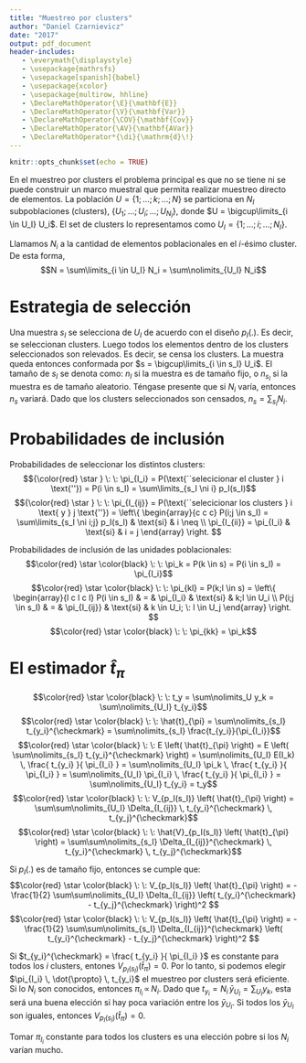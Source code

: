 ```yaml
---
title: "Muestreo por clusters"
author: "Daniel Czarnievicz"
date: "2017"
output: pdf_document
header-includes:
   - \everymath{\displaystyle}
   - \usepackage{mathrsfs}
   - \usepackage[spanish]{babel}
   - \usepackage{xcolor}
   - \usepackage{multirow, hhline}
   - \DeclareMathOperator{\E}{\mathbf{E}}
   - \DeclareMathOperator{\V}{\mathbf{Var}}
   - \DeclareMathOperator{\COV}{\mathbf{Cov}}
   - \DeclareMathOperator{\AV}{\mathbf{AVar}}
   - \DeclareMathOperator*{\di}{\mathrm{d}\!}
---
```


```r
knitr::opts_chunk$set(echo = TRUE)
```

En el muestreo por clusters el problema principal es que no se tiene ni se puede construir un marco muestral que permita realizar muestreo directo de elementos. La población $U = \{ 1; \ldots; k; \ldots; N \}$ se particiona en $N_I$ subpoblaciones (clusters), $\{ U_1; \ldots; U_i; \ldots; U_{N_I}\}$, donde $U = \bigcup\limits_{i \in U_I} U_i$. El  set de clusters lo representamos como $U_I = \{ 1; \ldots; i; \ldots; N_I \}$.

Llamamos $N_i$ a la cantidad de elementos poblacionales en el $i$-ésimo cluster. De esta forma, 
$$N = \sum\limits_{i \in U_I} N_i = \sum\nolimits_{U_I} N_i$$

# Estrategia de selección

Una muestra $s_I$ se selecciona de $U_I$ de acuerdo con el diseño $p_I(.)$. Es decir, se seleccionan clusters. Luego todos los elementos dentro de los clusters seleccionados son relevados. Es decir, se censa los clusters. La muestra queda entonces conformada por $s = \bigcup\limits_{i \in s_I} U_i$. El tamaño de $s_I$ se denota como: $n_I$ si la muestra es de tamaño fijo, o $n_{s_I}$ si la muestra es de tamaño aleatorio. Téngase presente que si $N_i$ varía, entonces $n_s$ variará. Dado que los clusters seleccionados son censados, $n_s = \sum\nolimits_{s_I} N_i$.

# Probabilidades de inclusión

Probabilidades de seleccionar los distintos clusters:
$${\color{red} \star } \: \: \pi_{I_i} = P(\text{``selecicionar el cluster } i \text{''}) = P(i \in s_I) = \sum\limits_{s_I \ni i} p_I(s_I)$$
$${\color{red} \star } \: \: \pi_{I_{ij}} = P(\text{``selecicionar los clusters } i \text{ y } j \text{''}) = \left\{
			\begin{array}{c c c}
			P(i;j \in s_I) = \sum\limits_{s_I \ni i;j} p_I(s_I) & \text{si} & i \neq \\
			\pi_{I_{ii}} = \pi_{I_i} & \text{si} & i = j
			\end{array} \right. $$
\begin{center}
	\begin{tabular}{c c c}
	$\color{red} \star \color{black} \: \: \Delta_{I_{ij}} = \pi_{I_{ij}} - \pi_{I_i} \, \pi_{I_j}$ & & $\color{red} \star \color{black} \: \: \Delta_{I_{ij}}^{\checkmark} = \frac{\Delta_{I_{ij}}}{\pi_{I_{ij}}}$
	\end{tabular}
\end{center}

Probabilidades de inclusión de las unidades poblacionales:
$$\color{red} \star \color{black} \: \: \pi_k = P(k \in s) = P(i \in s_I) = \pi_{I_i}$$
$$\color{red} \star \color{black} \: \: \pi_{kl} = P(k;l \in s) = \left\{
							\begin{array}{l c l c l}
							P(i \in s_I) & = & \pi_{I_i} & \text{si} & k;l \in U_i \\
							P(i;j \in s_I) & = & \pi_{I_{ij}} & \text{si} & k \in U_i; \: l \in U_j
							\end{array} \right. $$
$$\color{red} \star \color{black} \: \: \pi_{kk} = \pi_k$$

# El estimador $\hat{t}_{\pi}$

$$\color{red} \star \color{black} \: \: t_y = \sum\nolimits_U y_k = \sum\nolimits_{U_I} t_{y_i}$$
$$\color{red} \star \color{black} \: \: \hat{t}_{\pi} = \sum\nolimits_{s_I} t_{y_i}^{\checkmark} = \sum\nolimits_{s_I} \frac{t_{y_i}}{\pi_{I_i}}$$
$$\color{red} \star \color{black} \: \: E \left( \hat{t}_{\pi} \right) = E \left( \sum\nolimits_{s_I} t_{y_i}^{\checkmark} \right) = \sum\nolimits_{U_I} E(I_k) \, \frac{ t_{y_i} }{ \pi_{I_i} } = \sum\nolimits_{U_I} \pi_k \, \frac{ t_{y_i} }{ \pi_{I_i} } = \sum\nolimits_{U_I} \pi_{I_i} \, \frac{ t_{y_i} }{ \pi_{I_i} } = \sum\nolimits_{U_I} t_{y_i} = t_y$$
$$\color{red} \star \color{black} \: \: V_{p_I(s_I)} \left( \hat{t}_{\pi} \right) = \sum\sum\nolimits_{U_I} \Delta_{I_{ij}} \, t_{y_i}^{\checkmark} \, t_{y_j}^{\checkmark}$$
$$\color{red} \star \color{black} \: \: \hat{V}_{p_I(s_I)} \left( \hat{t}_{\pi} \right) = \sum\sum\nolimits_{s_I} \Delta_{I_{ij}}^{\checkmark} \, t_{y_i}^{\checkmark} \, t_{y_j}^{\checkmark}$$

Si $p_I(.)$ es de tamaño fijo, entonces se cumple que:
$$\color{red} \star \color{black} \: \: V_{p_I(s_I)} \left( \hat{t}_{\pi} \right) = - \frac{1}{2} \sum\sum\nolimits_{U_I} \Delta_{I_{ij}} \left( t_{y_i}^{\checkmark} - t_{y_j}^{\checkmark} \right)^2 $$
$$\color{red} \star \color{black} \: \: V_{p_I(s_I)} \left( \hat{t}_{\pi} \right) = - \frac{1}{2} \sum\sum\nolimits_{s_I} \Delta_{I_{ij}}^{\checkmark} \left( t_{y_i}^{\checkmark} - t_{y_j}^{\checkmark} \right)^2 $$

Si $t_{y_i}^{\checkmark} = \frac{ t_{y_i} }{ \pi_{I_i} }$ es constante para todos los $i$ clusters, entones $V_{p_I(s_I)}(\hat{t}_{\pi}) = 0$. Por lo tanto, si podemos elegir $\pi_{I_i} \, \dot{\propto} \, t_{y_i}$ el muestreo por clusters será eficiente. Si lo $N_i$ son conocidos, entonces $\pi_{I_i} \, \propto \, N_i$. Dado que $t_{y_i} = N_i \, \bar{y}_{U_I} = \sum\nolimits_{U_I} y_k$, esta será una buena elección si hay poca variación entre los $\bar{y}_{U_I}$. Si todos los $\bar{y}_{U_I}$ son iguales, entonces $V_{p_I(s_I)}(\hat{t}_{\pi}) = 0$.

Tomar $\pi_{I_i}$ constante para todos los clusters es una elección pobre si los $N_i$ varían mucho.
